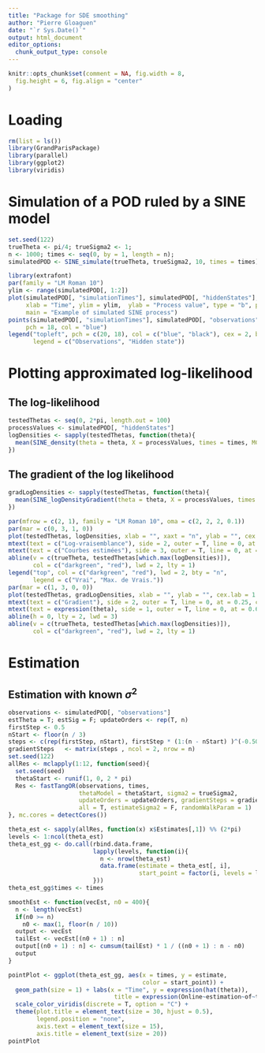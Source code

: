 ```yaml
---
title: "Package for SDE smoothing"
author: "Pierre Gloaguen"
date: "`r Sys.Date()`"
output: html_document
editor_options: 
  chunk_output_type: console
---
```


```r
knitr::opts_chunk$set(comment = NA, fig.width = 8, 
  fig.height = 6, fig.align = "center"
)
```

# Loading

```r
rm(list = ls())
library(GrandParisPackage)
library(parallel)
library(ggplot2)
library(viridis)
```

# Simulation of a POD ruled by a SINE model

```r
set.seed(122)
trueTheta <- pi/4; trueSigma2 <- 1;
n <- 1000; times <- seq(0, by = 1, length = n);
simulatedPOD <- SINE_simulate(trueTheta, trueSigma2, 10, times = times)
```

```r
library(extrafont)
par(family = "LM Roman 10")
ylim <- range(simulatedPOD[, 1:2])
plot(simulatedPOD[, "simulationTimes"], simulatedPOD[, "hiddenStates"], 
     xlab = "Time", ylim = ylim,  ylab = "Process value", type = "b", pch = 20,
     main = "Example of simulated SINE process")
points(simulatedPOD[, "simulationTimes"], simulatedPOD[, "observations"], 
     pch = 18, col = "blue")
legend("topleft", pch = c(20, 18), col = c("blue", "black"), cex = 2, bty = "n",
       legend = c("Observations", "Hidden state"))
```

# Plotting approximated log-likelihood

## The log-likelihood

```r
testedThetas <- seq(0, 2*pi, length.out = 100)
processValues <- simulatedPOD[, "hiddenStates"]
logDensities <- sapply(testedThetas, function(theta){
  mean(SINE_density(theta = theta, X = processValues, times = times, MC.size = 60, log = T))
})
```

## The gradient of the log likelihood

```r
gradLogDensities <- sapply(testedThetas, function(theta){
  mean(SINE_logDensityGradient(theta = theta, X = processValues, times = times, MC.size = 30))
})
```

```r
par(mfrow = c(2, 1), family = "LM Roman 10", oma = c(2, 2, 2, 0.1))
par(mar = c(0, 3, 1, 0))
plot(testedThetas, logDensities, xlab = "", xaxt = "n", ylab = "", cex.lab = 1.5)
mtext(text = c("Log-vraisemblance"), side = 2, outer = T, line = 0, at = 0.75, cex = 1.5)
mtext(text = c("Courbes estimées"), side = 3, outer = T, line = 0, at = 0.5, cex = 2)
abline(v = c(trueTheta, testedThetas[which.max(logDensities)]), 
       col = c("darkgreen", "red"), lwd = 2, lty = 1)
legend("top", col = c("darkgreen", "red"), lwd = 2, bty = "n", 
       legend = c("Vrai", "Max. de Vrais."))
par(mar = c(1, 3, 0, 0))
plot(testedThetas, gradLogDensities, xlab = "", ylab = "", cex.lab = 1.5)
mtext(text = c("Gradient"), side = 2, outer = T, line = 0, at = 0.25, cex = 1.5)
mtext(text = expression(theta), side = 1, outer = T, line = 0, at = 0.6, cex = 2)
abline(h = 0, lty = 2, lwd = 3)
abline(v = c(trueTheta, testedThetas[which.max(logDensities)]), 
       col = c("darkgreen", "red"), lwd = 2, lty = 1)
```

# Estimation

## Estimation with known $\sigma^2$
```r
observations <- simulatedPOD[, "observations"]
estTheta = T; estSig = F; updateOrders <- rep(T, n)
firstStep <- 0.5
nStart <- floor(n / 3)
steps <- c(rep(firstStep, nStart), firstStep * (1:(n - nStart) )^(-0.500001))
gradientSteps   <- matrix(steps , ncol = 2, nrow = n)
set.seed(122)
allRes <- mclapply(1:12, function(seed){
  set.seed(seed)
  thetaStart <- runif(1, 0, 2 * pi)
  Res <- fastTangOR(observations, times,
                    thetaModel = thetaStart, sigma2 = trueSigma2,
                    updateOrders = updateOrders, gradientSteps = gradientSteps, 
                    all = T, estimateSigma2 = F, randomWalkParam = 1)
}, mc.cores = detectCores())

theta_est <- sapply(allRes, function(x) x$Estimates[,1]) %% (2*pi)
levels <- 1:ncol(theta_est)
theta_est_gg <- do.call(rbind.data.frame,
                        lapply(levels, function(i){
                          n <- nrow(theta_est)
                          data.frame(estimate = theta_est[, i],
                                     start_point = factor(i, levels = levels))
                        }))
theta_est_gg$times <- times
```

```r
smoothEst <- function(vecEst, n0 = 400){
  n <- length(vecEst)
  if(n0 >= n)
    n0 <- max(1, floor(n / 10))
  output <- vecEst
  tailEst <- vecEst[(n0 + 1) : n]
  output[(n0 + 1) : n] <- cumsum(tailEst) * 1 / ((n0 + 1) : n - n0)
  output
}
```


```r
pointPlot <- ggplot(theta_est_gg, aes(x = times, y = estimate,
                                      color = start_point)) + 
  geom_path(size = 1) + labs(x = "Time", y = expression(hat(theta)), 
                              title = expression(Online~estimation~of~theta)) +
  scale_color_viridis(discrete = T, option = "C") +
  theme(plot.title = element_text(size = 30, hjust = 0.5), 
        legend.position = "none",
        axis.text = element_text(size = 15),
        axis.title = element_text(size = 20))
pointPlot
```
